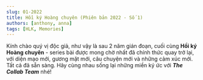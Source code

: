 ```yaml
---
slug: 01-2022
title: Hồi ký Hoàng chuyên (Phiên bản 2022 - Số 1)
authors: [anthony, anna]
tags: [HLK, Memories]
---
```


Kính chào quý vị độc giả, như vậy là sau 2 năm gián đoạn, cuối cùng **Hồi ký Hoàng chuyên** - series bài được mong chờ nhất đã chính thức quay trở lại, với diện mạo mới, gương mặt mới, câu chuyện mới và những cảm xúc mới. Tất cả đã sẵn sàng. Hãy cùng nhau sống lại những miền ký ức với **_The Collab Team_** nhé!

<!-- truncate -->


<Tabs lazy>
  <TabItem value="one" label="Kỳ 1">
    <FirstPost />
  </TabItem>
  <TabItem value="two" label="Kỳ 2">
    <SecondPost />
  </TabItem>
  <TabItem value="three" label="Kỳ 3" default>
    <ThirdPost />
  </TabItem>
</Tabs>
